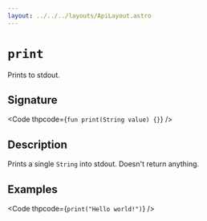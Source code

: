 ```yaml
---
layout: ../../../layouts/ApiLayout.astro
---
```


# `print`

Prints to stdout.

## Signature

<Code thpcode={`
fun print(String value) {}
`} />

## Description

Prints a single `String` into stdout. Doesn't return anything.

## Examples

<Code thpcode={`
print("Hello world!")
`} />




